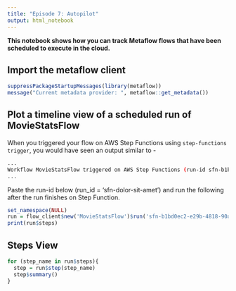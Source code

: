 ```yaml
---
title: "Episode 7: Autopilot"
output: html_notebook
---
```


**This notebook shows how you can track Metaflow flows that have been scheduled to execute in the cloud.**

## Import the metaflow client
```r
suppressPackageStartupMessages(library(metaflow))
message("Current metadata provider: ", metaflow::get_metadata())
```

## Plot a timeline view of a scheduled run of MovieStatsFlow
When you triggered your flow on AWS Step Functions using `step-functions trigger`, you would have seen an output similar to - 
```bash
...
Workflow MovieStatsFlow triggered on AWS Step Functions (run-id sfn-b1bd0ec2-e29b-4818-90ad-507aa600dbf0).
...
```
Paste the run-id below (run_id = 'sfn-dolor-sit-amet') and run the following after the run finishes on Step Function.
```r
set_namespace(NULL)
run = flow_client$new('MovieStatsFlow')$run('sfn-b1bd0ec2-e29b-4818-90ad-507aa600dbf0')
print(run$steps)
```

## Steps View
```r
for (step_name in run$steps){
  step = run$step(step_name)
  step$summary()
}
```
